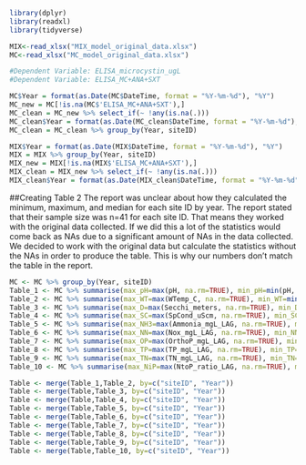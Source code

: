 ```{r}
library(dplyr)
library(readxl)
library(tidyverse)
```

```{r}
MIX<-read_xlsx("MIX_model_original_data.xlsx")
MC<-read_xlsx("MC_model_original_data.xlsx")
```

```{r Dependent Variables for MC}
#Dependent Variable: ELISA_microcystin_ugL 
#Dependent Variable: ELISA_MC+ANA+SXT
```

```{r}
MC$Year = format(as.Date(MC$DateTime, format = "%Y-%m-%d"), "%Y")
MC_new = MC[!is.na(MC$'ELISA_MC+ANA+SXT'),]
MC_clean = MC_new %>% select_if(~ !any(is.na(.)))
MC_clean$Year = format(as.Date(MC_clean$DateTime, format = "%Y-%m-%d"), "%Y")
MC_clean = MC_clean %>% group_by(Year, siteID)

MIX$Year = format(as.Date(MIX$DateTime, format = "%Y-%m-%d"), "%Y")
MIX = MIX %>% group_by(Year, siteID)
MIX_new = MIX[!is.na(MIX$'ELISA_MC+ANA+SXT'),]
MIX_clean = MIX_new %>% select_if(~ !any(is.na(.)))
MIX_clean$Year = format(as.Date(MIX_clean$DateTime, format = "%Y-%m-%d"), "%Y")

```
##Creating Table 2
The report was unclear about how they calculated the minimum, maximum, and median for each site ID by year. The report stated that their sample size was n=41 for each site ID. That means they worked with the original data collected. If we did this a lot of the statistics would come back as NAs due to a significant amount of NAs in the data collected. We decided to work with the original data but calculate the statistics without the NAs in order to produce the table. This is why our numbers don't match the table in the report.
```{r}
MC <- MC %>% group_by(Year, siteID)
Table_1 <- MC %>% summarise(max_pH=max(pH, na.rm=TRUE), min_pH=min(pH, na.rm=TRUE), median_pH=median(pH, na.rm=TRUE)) 
Table_2 <- MC %>% summarise(max_WT=max(WTemp_C, na.rm=TRUE), min_WT=min(WTemp_C, na.rm=TRUE), median_WT=median(WTemp_C, na.rm=TRUE)) 
Table_3 <- MC %>% summarise(max_D=max(Secchi_meters, na.rm=TRUE), min_D=min(Secchi_meters, na.rm=TRUE), median_D=median(Secchi_meters, na.rm=TRUE)) 
Table_4 <- MC %>% summarise(max_SC=max(SpCond_uScm, na.rm=TRUE), min_SC=min(SpCond_uScm, na.rm=TRUE), median_SC=median(SpCond_uScm, na.rm=TRUE)) 
Table_5 <- MC %>% summarise(max_NH3=max(Ammonia_mgL_LAG, na.rm=TRUE), min_NH3=min(Ammonia_mgL_LAG, na.rm=TRUE), median_NH3=median(Ammonia_mgL_LAG, na.rm=TRUE)) 
Table_6 <- MC %>% summarise(max_NN=max(Nox_mgL_LAG, na.rm=TRUE), min_NN=min(Nox_mgL_LAG, na.rm=TRUE), median_NN=median(Nox_mgL_LAG, na.rm=TRUE)) 
Table_7 <- MC %>% summarise(max_OP=max(OrthoP_mgL_LAG, na.rm=TRUE), min_OP=min(OrthoP_mgL_LAG, na.rm=TRUE), median_OP=median(OrthoP_mgL_LAG, na.rm=TRUE)) 
Table_8 <- MC %>% summarise(max_TP=max(TP_mgL_LAG, na.rm=TRUE), min_TP=min(TP_mgL_LAG, na.rm=TRUE), median_TP=median(TP_mgL_LAG, na.rm=TRUE)) 
Table_9 <- MC %>% summarise(max_TN=max(TN_mgL_LAG, na.rm=TRUE), min_TN=min(TN_mgL_LAG, na.rm=TRUE), median_TN=median(TN_mgL_LAG, na.rm=TRUE)) 
Table_10 <- MC %>% summarise(max_NiP=max(NtoP_ratio_LAG, na.rm=TRUE), min_NiP=min(NtoP_ratio_LAG, na.rm=TRUE), median_NiP=median(NtoP_ratio_LAG, na.rm=TRUE))

Table <- merge(Table_1,Table_2, by=c("siteID", "Year"))
Table <- merge(Table,Table_3, by=c("siteID", "Year"))
Table <- merge(Table,Table_4, by=c("siteID", "Year"))
Table <- merge(Table,Table_5, by=c("siteID", "Year"))
Table <- merge(Table,Table_6, by=c("siteID", "Year"))
Table <- merge(Table,Table_7, by=c("siteID", "Year"))
Table <- merge(Table,Table_8, by=c("siteID", "Year"))
Table <- merge(Table,Table_9, by=c("siteID", "Year"))
Table <- merge(Table,Table_10, by=c("siteID", "Year"))

```
